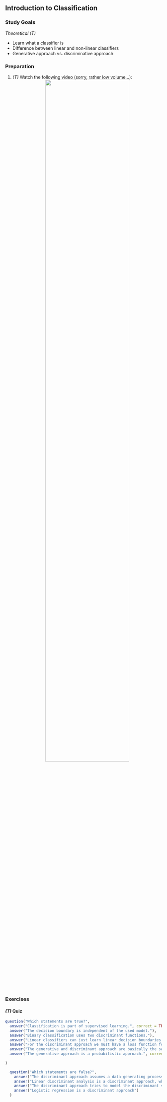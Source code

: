 ## Introduction to Classification

### Study Goals

*Theoretical (T)*

- Learn what a classifier is
- Difference between linear and non-linear classifiers
- Generative approach vs. discriminative approach

### Preparation

1.  *(T)* Watch the following video  (sorry, rather low volume...):
    <center>
    ![](https://www.youtube.com/watch?v=T2Zc_n_E9o4&t=0s&index=2&list=PLMyWaJl2LoXxjj3A-nctKtkG5xJqrdFMU){width="75%"}
</center>

### Exercises

#### *(T)* Quiz

```r
question("Which statements are true?",
  answer("Classification is part of supervised learning.", correct = TRUE),
  answer("The decision boundary is independent of the used model."),
  answer("Binary classification uses two discriminant functions."),
  answer("Linear classifiers can just learn linear decision boundaries."),
  answer("For the discriminant approach we must have a loss function for minimization.", correct = TRUE),
  answer("The generative and discriminant approach are basically the same."),
  answer("The generative approach is a probabilistic approach.", correct = TRUE)
 
)
```

```r
  question("Which statements are false?",
    answer("The discriminant approach assumes a data generating process, in which the data have different distributions, depending on the class. The generative approach attempts to minimize a loss function.", correct = TRUE),
    answer("Linear discriminant analysis is a discriminant approach, while Quadratic discriminant analysis is not.", correct = TRUE),
    answer("The discriminant approach tries to model the discriminant score function directly."),
    answer("Logistic regression is a discriminant approach")
  )
```

